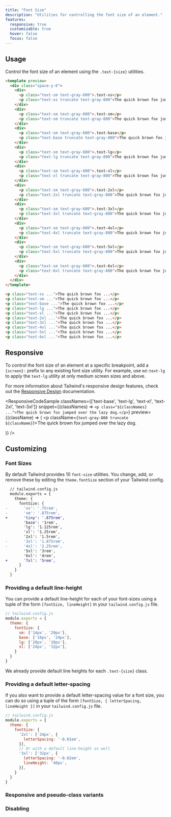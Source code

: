 ```yaml
---
title: "Font Size"
description: "Utilities for controlling the font size of an element."
features:
  responsive: true
  customizable: true
  hover: false
  focus: false
---
```




## Usage

Control the font size of an element using the `.text-{size}` utilities.

```html
<template preview>
  <div class="space-y-6">
    <div>
      <p class="text-sm text-gray-600">.text-xs</p>
      <p class="text-xs truncate text-gray-800">The quick brown fox jumped over the lazy dog.</p>
    </div>
    <div>
      <p class="text-sm text-gray-600">.text-sm</p>
      <p class="text-sm truncate text-gray-800">The quick brown fox jumped over the lazy dog.</p>
    </div>
    <div>
      <p class="text-sm text-gray-600">.text-base</p>
      <p class="text-base truncate text-gray-800">The quick brown fox jumped over the lazy dog.</p>
    </div>
    <div>
      <p class="text-sm text-gray-600">.text-lg</p>
      <p class="text-lg truncate text-gray-800">The quick brown fox jumped over the lazy dog.</p>
    </div>
    <div>
      <p class="text-sm text-gray-600">.text-xl</p>
      <p class="text-xl truncate text-gray-800">The quick brown fox jumped over the lazy dog.</p>
    </div>
    <div>
      <p class="text-sm text-gray-600">.text-2xl</p>
      <p class="text-2xl truncate text-gray-800">The quick brown fox jumped over the lazy dog.</p>
    </div>
    <div>
      <p class="text-sm text-gray-600">.text-3xl</p>
      <p class="text-3xl truncate text-gray-800">The quick brown fox jumped over the lazy dog.</p>
    </div>
    <div>
      <p class="text-sm text-gray-600">.text-4xl</p>
      <p class="text-4xl truncate text-gray-800">The quick brown fox jumped over the lazy dog.</p>
    </div>
    <div>
      <p class="text-sm text-gray-600">.text-5xl</p>
      <p class="text-5xl truncate text-gray-800">The quick brown fox jumped over the lazy dog.</p>
    </div>
    <div>
      <p class="text-sm text-gray-600">.text-6xl</p>
      <p class="text-6xl truncate text-gray-800">The quick brown fox jumped over the lazy dog.</p>
    </div>
  </div>
</template>

<p class="text-xs ...">The quick brown fox ...</p>
<p class="text-sm ...">The quick brown fox ...</p>
<p class="text-base ...">The quick brown fox ...</p>
<p class="text-lg ...">The quick brown fox ...</p>
<p class="text-xl ...">The quick brown fox ...</p>
<p class="text-2xl ...">The quick brown fox ...</p>
<p class="text-3xl ...">The quick brown fox ...</p>
<p class="text-4xl ...">The quick brown fox ...</p>
<p class="text-5xl ...">The quick brown fox ...</p>
<p class="text-6xl ...">The quick brown fox ...</p>
```

## Responsive

To control the font size of an element at a specific breakpoint, add a `{screen}:` prefix to any existing font size utility. For example, use `md:text-lg` to apply the `text-lg` utility at only medium screen sizes and above.

For more information about Tailwind's responsive design features, check out the [Responsive Design](/docs/responsive-design) documentation.

<ResponsiveCodeSample
  classNames={['text-base', 'text-lg', 'text-xl', 'text-2xl', 'text-3xl']}
  snippet={(classNames) => `
    <p class="${classNames} ...">The quick brown fox jumped over the lazy dog.</p>
  `}
  preview={(className) => (
    <p className={`text-gray-800 truncate ${className}`}>The quick brown fox jumped over the lazy dog.</p>
  )}
/>

## Customizing

### Font Sizes

By default Tailwind provides 10 `font-size` utilities. You change, add, or remove these by editing the `theme.fontSize` section of your Tailwind config.

```diff
  // tailwind.config.js
  module.exports = {
    theme: {
      fontSize: {
-       'xs': '.75rem',
-       'sm': '.875rem',
+       'tiny': '.875rem',
        'base': '1rem',
        'lg': '1.125rem',
        'xl': '1.25rem',
        '2xl': '1.5rem',
-       '3xl': '1.875rem',
-       '4xl': '2.25rem',
        '5xl': '3rem',
        '6xl': '4rem',
+       '7xl': '5rem',
      }
    }
  }
```

### <Heading badge="v1.3.0+">Providing a default line-height</Heading>

You can provide a default line-height for each of your font-sizes using a tuple of the form `[fontSize, lineHeight]` in your `tailwind.config.js` file.

```js
// tailwind.config.js
module.exports = {
  theme: {
    fontSize: {
      sm: ['14px', '20px'],
      base: ['16px', '24px'],
      lg: ['20px', '28px'],
      xl: ['24px', '32px'],
    }
  }
}
```

We already provide default line heights for each `.text-{size}` class.

### <Heading badge="v1.7.0+">Providing a default letter-spacing</Heading>

If you also want to provide a default letter-spacing value for a font size, you can do so using a tuple of the form `[fontSize, { letterSpacing, lineHeight }]` in your `tailwind.config.js` file.

```js
// tailwind.config.js
module.exports = {
  theme: {
    fontSize: {
      '2xl': ['24px', {
        letterSpacing: '-0.01em',
      }],
      // Or with a default line-height as well
      '3xl': ['32px', {
        letterSpacing: '-0.02em',
        lineHeight: '40px',
      }],
    }
  }
}
```

### Responsive and pseudo-class variants

<Variants plugin="fontSize" name="text sizing" />

### Disabling

<Disabling plugin="fontSize" name="text sizing" />
